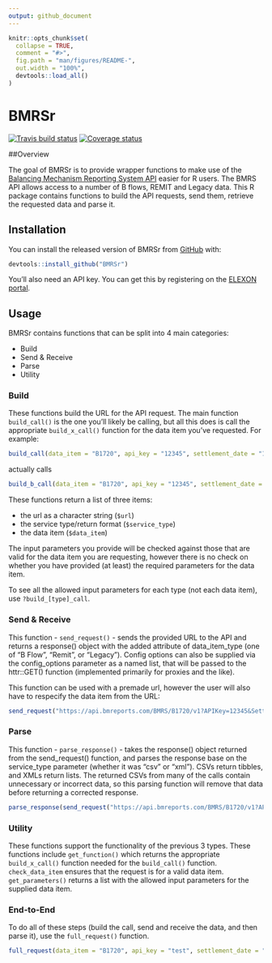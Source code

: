 ```yaml
---
output: github_document
---
```


<!-- README.md is generated from README.Rmd. Please edit that file -->

```r
knitr::opts_chunk$set(
  collapse = TRUE,
  comment = "#>",
  fig.path = "man/figures/README-",
  out.width = "100%",
  devtools::load_all()
)
```
# BMRSr

[![Travis build status](https://travis-ci.org/ARawles/BMRSr.svg?branch=master)](https://travis-ci.org/ARawles/BMRSr)
[![Coverage status](https://codecov.io/gh/ARawles/BMRSr/branch/master/graph/badge.svg)](https://codecov.io/github/ARawles/BMRSr?branch=master)

##Overview

The goal of BMRSr is to provide wrapper functions to make use of the [Balancing Mechanism Reporting System API](https://www.elexon.co.uk/wp-content/uploads/2017/06/bmrs_api_data_push_user_guide_v1.1.pdf) easier for R users. The BMRS API allows access to a number of B flows, REMIT and Legacy data. This R package contains functions to build the API requests, send them, retrieve the requested data and parse it.

## Installation

You can install the released version of BMRSr from [GitHub](https://github.com/ARawles/BMRSr) with:

``` r
devtools::install_github("BMRSr")
```

You'll also need an API key. You can get this by registering on the [ELEXON portal](https://www.elexonportal.co.uk).

## Usage

BMRSr contains functions that can be split into 4 main categories:

* Build
* Send & Receive
* Parse
* Utility

### Build

These functions build the URL for the API request. The main function `build_call()` is the one you'll likely be calling, but all this does is call the appropriate `build_x_call()` function for the data item you've requested. For example:


```r
build_call(data_item = "B1720", api_key = "12345", settlement_date = "1 Jan 2018", period = "1", service_type = "csv")
```

actually calls

```r
build_b_call(data_item = "B1720", api_key = "12345", settlement_date = "1 Jan 2018", period = "1", service_type = "csv")
```

These functions return a list of three items:

* the url as a character string (`$url`)
* the service type/return format (`$service_type`)
* the data item (`$data_item`)


The input parameters you provide will be checked against those that are valid for the data item you are requesting, however there is no check on whether you have provided (at least) the required parameters for the data item.

To see all the allowed input parameters for each type (not each data item), use `?build_[type]_call`.


### Send & Receive

This function - `send_request()` - sends the provided URL to the API and returns a response() object with the added attribute of data_item_type (one of "B Flow", "Remit", or "Legacy"). Config options can also be supplied via the config_options parameter as a named list, that will be passed to the httr::GET() function (implemented primarily for proxies and the like).

This function can be used with a premade url, however the user will also have to respecify the data item from the URL:

```r
send_request("https://api.bmreports.com/BMRS/B1720/v1?APIKey=12345&SettlementDate=2018-01-01&Period=1&ServiceType=csv", data_item = "B1720")
```

### Parse

This function - `parse_response()` - takes the response() object returned from the send_request() function, and parses the response base on the service_type parameter (whether it was "csv" or "xml"). CSVs return tibbles, and XMLs return lists. The returned CSVs from many of the calls contain unnecessary or incorrect data, so this parsing function will remove that data before returning a corrected response.

```r
parse_response(send_request("https://api.bmreports.com/BMRS/B1720/v1?APIKey=12345&SettlementDate=2018-01-01&Period=1&ServiceType=csv", data_item = "B1720"), format  = "csv")
```


### Utility

These functions support the functionality of the previous 3 types. These functions include `get_function()` which returns the appropriate `build_x_call()` function needed for the `build_call()` function. `check_data_item` ensures that the request is for a valid data item. `get_parameters()` returns a list with the allowed input parameters for the supplied data item.

### End-to-End

To do all of these steps (build the call, send and receive the data, and then parse it), use the `full_request()` function.

```r
full_request(data_item = "B1720", api_key = "test", settlement_date = "12 Jun 2018", period = "1", service_type = "test")
```


